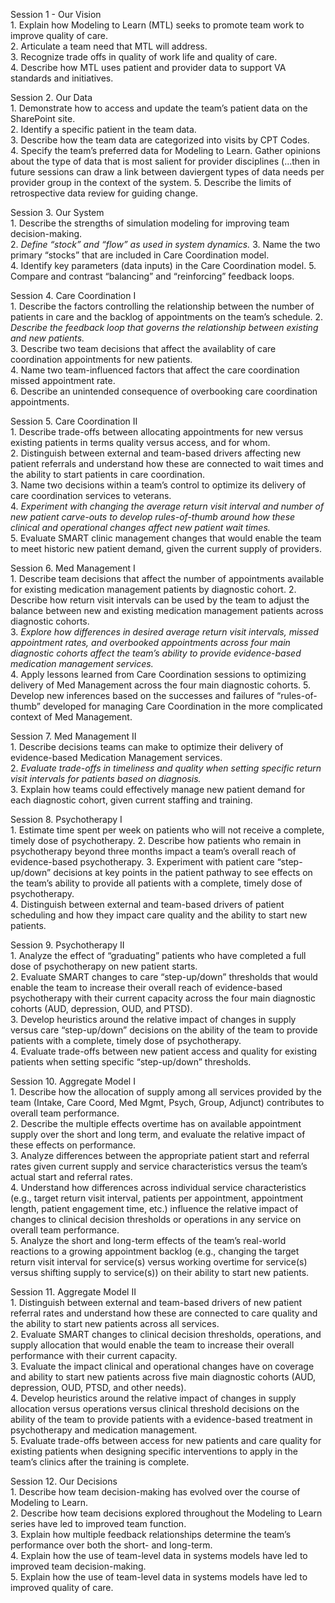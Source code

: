 Session 1 - Our Vision  
1.	Explain how Modeling to Learn (MTL) seeks to promote team work to improve quality of care.  
2.	Articulate a team need that MTL will address.  
3.	Recognize trade offs in quality of work life and quality of care.  
4.	Describe how MTL uses patient and provider data to support VA standards and initiatives.  

Session 2. Our Data  
1.	Demonstrate how to access and update the team’s patient data on the SharePoint site.  
2.	Identify a specific patient in the team data.  
3.	Describe how the team data are categorized into visits by CPT Codes.  
4.	Specify the team’s preferred data for Modeling to Learn. 
Gather opinions about the type of data that is most salient for provider disciplines (...then in future sessions can draw a link between daviergent types of data needs per provider group in the context of the system. 
5.	Describe the limits of retrospective data review for guiding change.  

Session 3. Our System  
1.	Describe the strengths of simulation modeling for improving team decision-making.  
2.	*Define "stock" and "flow" as used in system dynamics.*
3.  Name the two primary "stocks" that are included in Care Coordination model.   
4.	Identify key parameters (data inputs) in the Care Coordination model.
5.  Compare and contrast "balancing" and "reinforcing" feedback loops.

Session 4. Care Coordination I  
1.	Describe the factors controlling the relationship between the number of patients in care and the backlog of appointments on the team's schedule.
2.	*Describe the feedback loop that governs the relationship between existing and new patients.*  
3.	Describe two team decisions that affect the availablity of care coordination appointments for new patients.  
4.	Name two team-influenced factors that affect the care coordination missed appointment rate.  
6.	Describe an unintended consequence of overbooking care coordination appointments.

Session 5. Care Coordination II  
1.	Describe trade-offs between allocating appointments for new versus existing patients in terms quality versus access, and for whom.  
2.	Distinguish between external and team-based drivers affecting new patient referrals and understand how these are connected to wait times and the ability to start patients in care coordination.  
3.	Name two decisions within a team’s control to optimize its delivery of care coordination services to veterans.  
4.	*Experiment with changing the average return visit interval and number of new patient carve-outs to develop rules-of-thumb around how these clinical and operational changes affect new patient wait times.*   
5.	Evaluate SMART clinic management changes that would enable the team to meet historic new patient demand, given the current supply of providers.  

Session 6. Med Management I  
1.	Describe team decisions that affect the number of appointments available for existing medication management patients by diagnostic cohort. 
2.	Describe how return visit intervals can be used by the team to adjust the balance between new and existing medication management patients across diagnostic cohorts.  
3.	*Explore how differences in desired average return visit intervals, missed appointment rates, and overbooked appointments across four main diagnostic cohorts affect the team’s ability to provide evidence-based medication management services.*  
4.  Apply lessons learned from Care Coordination sessions to optimizing delivery of Med Management across the four main diagnostic cohorts.
5. Develop new inferences based on the successes and failures of "rules-of-thumb" developed for managing Care Coordination in the more complicated context of Med Management.

Session 7. Med Management II  
1.	Describe decisions teams can make to optimize their delivery of evidence-based Medication Management services.  
2.	*Evaluate trade-offs in timeliness and quality when setting specific return visit intervals for patients based on diagnosis.*   
3.	Explain how teams could effectively manage new patient demand for each diagnostic cohort, given current staffing and training.  

Session 8. Psychotherapy I  
1. Estimate time spent per week on patients who will not receive a complete, timely dose of psychotherapy.
2. Describe how patients who remain in psychotherapy beyond three months impact a team’s overall reach of evidence-based psychotherapy. 
3.	Experiment with patient care “step-up/down” decisions at key points in the patient pathway to see effects on the team’s ability to provide all patients with a complete, timely dose of psychotherapy.  
4.	Distinguish between external and team-based drivers of patient scheduling and how they impact care quality and the ability to start new patients.  

Session 9. Psychotherapy II  
1.	Analyze the effect of "graduating" patients who have completed a full dose of psychotherapy on new patient starts.  
2.	Evaluate SMART changes to care “step-up/down” thresholds that would enable the team to increase their overall reach of evidence-based psychotherapy with their current capacity across the four main diagnostic cohorts (AUD, depression, OUD, and PTSD).  
3.	Develop heuristics around the relative impact of changes in supply versus care “step-up/down” decisions on the ability of the team to provide patients with a complete, timely dose of psychotherapy.  
4.	Evaluate trade-offs between new patient access and quality for existing patients when setting specific “step-up/down” thresholds.  

Session 10. Aggregate Model I  
1.	Describe how the allocation of supply among all services provided by the team (Intake, Care Coord, Med Mgmt, Psych, Group, Adjunct) contributes to overall team performance.  
2.	Describe the multiple effects overtime has on available appointment supply over the short and long term, and evaluate the relative impact of these effects on performance.  
3.	Analyze differences between the appropriate patient start and referral rates given current supply and service characteristics versus the team’s actual start and referral rates.  
4.	Understand how differences across individual service characteristics (e.g., target return visit interval, patients per appointment, appointment length, patient engagement time, etc.) influence the relative impact of changes to clinical decision thresholds or operations in any service on overall team performance.   
5.	Analyze the short and long-term effects of the team’s real-world reactions to a growing appointment backlog (e.g., changing the target return visit interval for service(s) versus working overtime for service(s) versus shifting supply to service(s)) on their ability to start new patients.  

Session 11. Aggregate Model II  
1.	Distinguish between external and team-based drivers of new patient referral rates and understand how these are connected to care quality and the ability to start new patients across all services.  
2.	Evaluate SMART changes to clinical decision thresholds, operations, and supply allocation that would enable the team to increase their overall performance with their current capacity.  
3.	Evaluate the impact clinical and operational changes have on coverage and ability to start new patients across five main diagnostic cohorts (AUD, depression, OUD, PTSD, and other needs).   
4.	Develop heuristics around the relative impact of changes in supply allocation versus operations versus clinical threshold decisions on the ability of the team to provide patients with a evidence-based treatment in psychotherapy and medication management.  
5.	Evaluate trade-offs between access for new patients and care quality for existing patients when designing specific interventions to apply in the team’s clinics after the training is complete.  

Session 12. Our Decisions  
1.	Describe how team decision-making has evolved over the course of Modeling to Learn.  
2.	Describe how team decisions explored throughout the Modeling to Learn series have led to improved team function.   
3.	Explain how multiple feedback relationships determine the team’s performance over both the short- and long-term.  
4.	Explain how the use of team-level data in systems models have led to improved team decision-making.  
5.	Explain how the use of team-level data in systems models have led to improved quality of care.  

